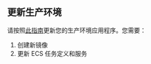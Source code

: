 ## 更新生产环境

请按照[此指南](workspaces/workspace-management/production-app)更新您的生产环境应用程序。您需要：

1. 创建新镜像
2. 更新 ECS 任务定义和服务